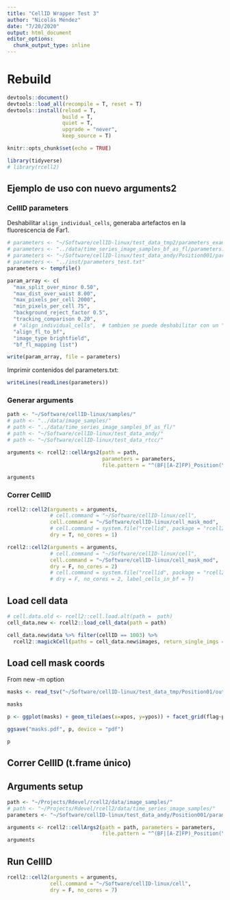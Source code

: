 ```yaml
---
title: "CellID Wrapper Test 3"
author: "Nicolás Méndez"
date: "7/20/2020"
output: html_document
editor_options: 
  chunk_output_type: inline
---
```


# Rebuild

```r
devtools::document()
devtools::load_all(recompile = T, reset = T)
devtools::install(reload = T, 
                  build = T,
                  quiet = T,
                  upgrade = "never",
                  keep_source = T)
```


```r
knitr::opts_chunk$set(echo = TRUE)

library(tidyverse)
# library(rcell2)
```

## Ejemplo de uso con nuevo arguments2

### CellID parameters

Deshabilitar `align_individual_cells`, generaba artefactos en la fluorescencia de Far1.

```r
# parameters <- "~/Software/cellID-linux/test_data_tmp2/parameters_example2.txt"
# parameters <- "../data/time_series_image_samples_bf_as_fl/parameters.txt"
# parameters <- "~/Software/cellID-linux/test_data_andy/Position001/parameters_vcellid_out.txt"
# parameters <- "../inst/parameters_test.txt"
parameters <- tempfile()

param_array <- c(
  "max_split_over_minor 0.50",
  "max_dist_over_waist 8.00",
  "max_pixels_per_cell 2000",
  "min_pixels_per_cell 75",
  "background_reject_factor 0.5",
  "tracking_comparison 0.20",
  # "align_individual_cells",  # tambien se puede deshabilitar con un "#" en el mismo parameters.txt
  "align_fl_to_bf",
  "image_type brightfield",
  "bf_fl_mapping list")

write(param_array, file = parameters)
```

Imprimir contenidos del parameters.txt:

```r
writeLines(readLines(parameters))
```

### Generar arguments

```r

path <- "~/Software/cellID-linux/samples/"
# path <- "../data/image_samples/"
# path <- "../data/time_series_image_samples_bf_as_fl/"
# path <- "~/Software/cellID-linux/test_data_andy/"
# path <- "~/Software/cellID-linux/test_data_rtcc/"

arguments <- rcell2::cellArgs2(path = path, 
                               parameters = parameters, 
                               file.pattern = "^(BF|[A-Z]FP)_Position(\\d+)_time(\\d+).tif$")

arguments
```

### Correr CellID

```r
rcell2::cell2(arguments = arguments, 
              # cell.command = "~/Software/cellID-linux/cell",
              cell.command = "~/Software/cellID-linux/cell_mask_mod",
              # cell.command = system.file("rcellid", package = "rcell2", mustWork = T),
              dry = T, no_cores = 1)
```


```r
rcell2::cell2(arguments = arguments, 
              # cell.command = "~/Software/cellID-linux/cell", 
              cell.command = "~/Software/cellID-linux/cell_mask_mod",
              dry = F, no_cores = 2)
              # cell.command = system.file("rcellid", package = "rcell2", mustWork = T),
              # dry = F, no_cores = 2, label_cells_in_bf = T)
```

## Load cell data

```r
# cell.data.old <- rcell2::cell.load.alt(path =  path)
cell_data.new <- rcell2::load_cell_data(path = path)

cell_data.new$data %>% filter(cellID == 1003) %>% 
  rcell2::magickCell(paths = cell_data.new$images, return_single_imgs = T, cell_resize = 200)
```

## Load cell mask coords

From new -m option

```r
masks <- read_tsv("~/Software/cellID-linux/test_data_tmp/Position01/out_all_masks.tsv")

masks
```

```r
p <- ggplot(masks) + geom_tile(aes(x=xpos, y=ypos)) + facet_grid(flag~pixtype)

ggsave("masks.pdf", p, device = "pdf")

p
```

## Correr CellID (t.frame único)

## Arguments setup

```r
path <- "~/Projects/Rdevel/rcell2/data/image_samples/"
# path <- "~/Projects/Rdevel/rcell2/data/time_series_image_samples/"
parameters <- "~/Software/cellID-linux/test_data_andy/Position001/parameters_vcellid_out.txt"

arguments <- rcell2::cellArgs2(path = path, parameters = parameters, 
                               file.pattern = "^(BF|[A-Z]FP)_Position(\\d+)().tif$")
arguments
```

## Run CellID

```r
rcell2::cell2(arguments = arguments, 
              cell.command = "~/Software/cellID-linux/cell", 
              dry = F, no_cores = 7)
```

